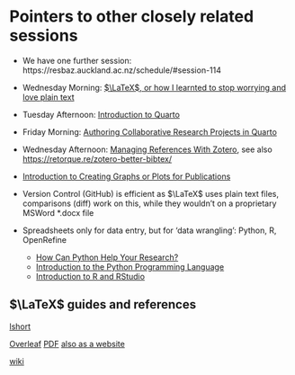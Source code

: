 # Pointers to other closely related sessions {#sec-pointers}
- We have one further session: https://resbaz.auckland.ac.nz/schedule/#session-114
- Wednesday Morning: [$\LaTeX$, or how I learnted to stop worrying and love plain text](https://resbaz.auckland.ac.nz/schedule/#session-114)
- Tuesday Afternoon: [Introduction to Quarto](https://resbaz.auckland.ac.nz/schedule/#session-117
)
- Friday Morning: [Authoring Collaborative Research Projects in Quarto](https://resbaz.auckland.ac.nz/schedule/#session-102)

- Wednesday Afternoon: [Managing References With Zotero](https://resbaz.auckland.ac.nz/schedule/#session-54), see also [https://retorque.re/zotero-better-bibtex/](https://retorque.re/zotero-better-bibtex/)
- [Introduction to Creating Graphs or Plots for Publications](https://resbaz.auckland.ac.nz/schedule/#session-109)
- Version Control (GitHub) is efficient as $\LaTeX$ uses plain text files, comparisons (diff) work on this, while they wouldn't on a proprietary MSWord *.docx file
- Spreadsheets only for data entry, but for 'data wrangling': Python, R, OpenRefine
  - [How Can Python Help Your Research?](https://resbaz.auckland.ac.nz/schedule/#session-37)
  - [Introduction to the Python Programming Language](https://resbaz.auckland.ac.nz/schedule/#session-111)
  - [Introduction to R and RStudio](https://resbaz.auckland.ac.nz/schedule/#session-56)


## $\LaTeX$ guides and references
[lshort](https://tobi.oetiker.ch/lshort/lshort.pdf)

[Overleaf](https://www.overleaf.com/learn/latex/Learn_LaTeX_in_30_minutes)
[PDF](https://texdoc.org/serve/latex2e.pdf/0) [also as a website](https://latexref.xyz/dev/latex2e.html)

[wiki](https://en.wikibooks.org/wiki/LaTeX)
